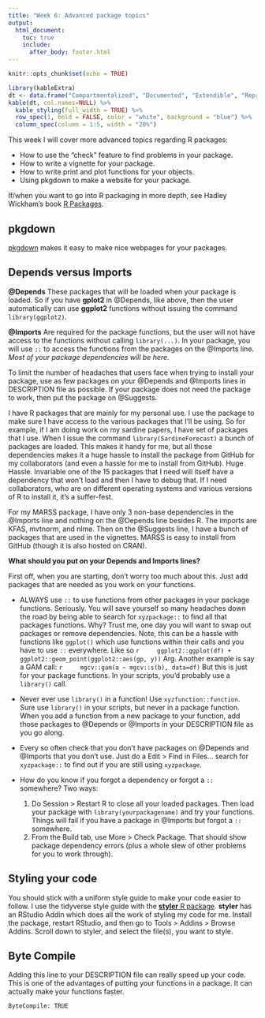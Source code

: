 ```yaml
---
title: "Week 6: Advanced package topics"
output:
  html_document:
    toc: true
    include:
      after_body: footer.html
---
```


```r
knitr::opts_chunk$set(echo = TRUE)
```

```r
library(kableExtra)
dt <- data.frame("Compartmentalized", "Documented", "Extendible", "Reproducible", "Robust")
kable(dt, col.names=NULL) %>%
  kable_styling(full_width = TRUE) %>%
  row_spec(1, bold = FALSE, color = "white", background = "blue") %>%
  column_spec(column = 1:5, width = "20%")
```
This week I will cover more advanced topics regarding R packages:

* How to use the "check" feature to find problems in your package.
* How to write a vignette for your package.
* How to write print and plot functions for your objects.
* Using pkgdown to make a website for your package.

If/when you want to go into R packaging in more depth, see Hadley Wickham's book [R Packages](http://r-pkgs.had.co.nz/).


## **pkgdown**

[pkgdown](https://pkgdown.r-lib.org/articles/pkgdown.html) makes it easy to make nice webpages for your packages.


## Depends versus Imports

**@Depends** These packages that will be loaded when your package is loaded. So if you have **gplot2** in @Depends, like above, then the user automatically can use **ggplot2** functions without issuing the command `library(ggplot2)`. 

**@Imports** Are required for the package functions, but the user will not have access to the functions without calling `library(...)`. In your package, you will use `::` to access the functions from the packages on the @Imports line. *Most of your package dependencies will be here.*

To limit the number of headaches that users face when trying to install your package, use as few packages on your @Depends and @Imports lines in DESCRIPTION file as possible. If your package does not need the package to work, then put the package on @Suggests.

I have R packages that are mainly for my personal use. I use the package to make sure I have access to the various packages that I'll be using. So for example, if I am doing work on my sardine papers, I have set of packages that I use. When I issue the command `library(SardineForecast)` a bunch of packages are loaded. This makes it handy for me, but all those dependencies makes it a huge hassle to install the package from GitHub for my collaborators (and even a hassle for me to install from GitHub). Huge Hassle. Invariable one of the 15 packages that I need will itself have a dependency that won't load and then I have to debug that. If I need collaborators, who are on different operating systems and various versions of R to install it, it's a suffer-fest.

For my MARSS package, I have only 3 non-base dependencies in the @Imports line and nothing on the @Depends line besides R. The imports are KFAS, mvtnorm, and nlme. Then on the @Suggests line, I have a bunch of packages that are used in the vignettes. MARSS is easy to install from GitHub (though it is also hosted on CRAN).

**What should you put on your Depends and Imports lines?**

First off, when you are starting, don't worry too much about this. Just add packages that are needed as you work on your functions.

* ALWAYS use `::` to use functions from other packages in your package functions. Seriously. You will save yourself so many headaches down the road by being able to search for `xyzpackage::` to find all that packages functions. Why? Trust me, one day you will want to swap out packages or remove dependencies. Note, this can be a hassle with functions like `ggplot()` which use functions within their calls and you have to use `::` everywhere. Like so
    ```r
    ggplot2::ggplot(df) +
       ggplot2::geom_point(ggplot2::aes(gp, y))
    ```
    Arg. Another example is say a GAM call:
    ```r
    mgcv::gam(a ~ mgcv::s(b), data=df)
    ```
    But this is just for your package functions. In your scripts, you'd probably use a `library()` call.

* Never ever use `library()` in a function! Use `xyzfunction::function`. Sure use `library()` in your scripts, but never in a package function.  When you add a function from a new package to your function, add those packages to @Depends or @Imports in your DESCRIPTION file as you go along.

* Every so often check that you don't have packages on @Depends and @Imports that you don't use. Just do a Edit > Find in Files... search for `xyzpackage::` to find out if you are still using `xyzpackage`.

* How do you know if you forgot a dependency or forgot a `::` somewhere? Two ways:

    1. Do Session > Restart R to close all your loaded packages. Then load your package with `library(yourpackagename)` and try your functions. Things will fail if you have a package in @Imports but forgot a `::` somewhere.
    2. From the Build tab, use More > Check Package. That should show package dependency errors (plus a whole slew of other problems for you to work through).

## Styling your code

You should stick with a uniform style guide to make your code easier to follow. I use the tidyverse style guide with the [**styler** R package](https://www.tidyverse.org/blog/2017/12/styler-1.0.0/). **styler** has an RStudio Addin which does all the work of styling my code for me. Install the package, restart RStudio, and then go to Tools > Addins > Browse Addins. Scroll down to styler, and select the file(s), you want to style.

## Byte Compile

Adding this line to your DESCRIPTION file can really speed up your code. This is one of the advantages of putting your functions in a package. It can actually make your functions faster.

```
ByteCompile: TRUE
```

